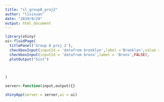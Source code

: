 ```yaml
---
title: "sl_group8_proj2"
author: "lisixuan"
date: "2019/9/29"
output: html_document
---
```


```r
library(shiny)
ui<-fluidPage(
  titlePanel('Group 8 proj 2'),
  checkboxInput(inputId = 'datafrom brooklyn',label ='Brooklyn',value = FALSE),
  checkboxInput(inputId = 'datafrom bronx',label = 'Bronx',FALSE),
  plotOutput("hist")
  

  
)

```




```r
server<-function(input,output){}

```

```r
shinyApp(server = server,ui = ui)
```
